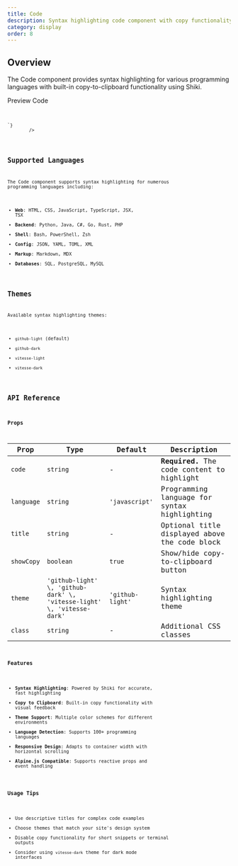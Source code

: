 ```yaml
---
title: Code
description: Syntax highlighting code component with copy functionality
category: display
order: 8
---
```



## Overview

The Code component provides syntax highlighting for various programming languages with built-in copy-to-clipboard functionality using Shiki.

<Tabs defaultValue="preview" class="h-auto">
    <TabsList variant="pills" slot="list">
        <TabsTrigger value="preview" variant="pills">
            Preview
        </TabsTrigger>
        <TabsTrigger value="code" variant="pills">
            Code
        </TabsTrigger>
    </TabsList>
    <TabsContent
        value="preview"
        preview
        class="space-y-4 justify-center items-center"
    >
        <Code
            title="JavaScript Example"
            language="javascript"
            code={`function greet(name) {
    console.log(\`Hello, \${name}!\`);
    return \`Welcome, \${name}\`;
}
const user = 'World';
greet(user);`}
        />
    </TabsContent>
    <TabsContent value="code">
        <Code
            language="astro"
            code={`---
---
 <Code
    title="JavaScript Example"
    language="javascript"
    code={\`function greet(name) {
    console.log(\`Hello, \${name}!\`);
    return \`Welcome, \${name}\`;
}
const user = 'World';
greet(user);\`}/>
`}
        />
    </TabsContent>
</Tabs>

## Supported Languages

The Code component supports syntax highlighting for numerous programming languages including:

- **Web**: HTML, CSS, JavaScript, TypeScript, JSX, TSX
- **Backend**: Python, Java, C#, Go, Rust, PHP
- **Shell**: Bash, PowerShell, Zsh
- **Config**: JSON, YAML, TOML, XML
- **Markup**: Markdown, MDX
- **Databases**: SQL, PostgreSQL, MySQL

## Themes

Available syntax highlighting themes:

- `github-light` (default)
- `github-dark`
- `vitesse-light`
- `vitesse-dark`

## API Reference

### Props

| Prop       | Type                                                                   | Default          | Description                                   |
| ---------- | ---------------------------------------------------------------------- | ---------------- | --------------------------------------------- |
| `code`     | `string`                                                               | -                | **Required.** The code content to highlight   |
| `language` | `string`                                                               | `'javascript'`   | Programming language for syntax highlighting  |
| `title`    | `string`                                                               | -                | Optional title displayed above the code block |
| `showCopy` | `boolean`                                                              | `true`           | Show/hide copy-to-clipboard button            |
| `theme`    | `'github-light' \, 'github-dark' \, 'vitesse-light' \, 'vitesse-dark'` | `'github-light'` | Syntax highlighting theme                     |
| `class`    | `string`                                                               | -                | Additional CSS classes                        |

### Features

- **Syntax Highlighting**: Powered by Shiki for accurate, fast highlighting
- **Copy to Clipboard**: Built-in copy functionality with visual feedback
- **Theme Support**: Multiple color schemes for different environments
- **Language Detection**: Supports 100+ programming languages
- **Responsive Design**: Adapts to container width with horizontal scrolling
- **Alpine.js Compatible**: Supports reactive props and event handling

### Usage Tips

- Use descriptive titles for complex code examples
- Choose themes that match your site's design system
- Disable copy functionality for short snippets or terminal outputs
- Consider using `vitesse-dark` theme for dark mode interfaces
